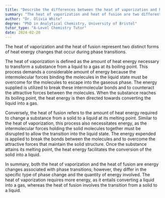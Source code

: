 ```yaml
---
title: "Describe the differences between the heat of vaporization and heat of fusion"
summary: "The heat of vaporization and heat of fusion are two different types of heat energy changes that occur during phase changes."
author: "Dr. Olivia White"
degree: "PhD in Analytical Chemistry, University of Bristol"
tutor_type: "A-Level Chemistry Tutor"
date: 2024-02-20
---
```


The heat of vaporization and the heat of fusion represent two distinct forms of heat energy changes that occur during phase transitions.

The heat of vaporization is defined as the amount of heat energy necessary to transform a substance from a liquid to a gas at its boiling point. This process demands a considerable amount of energy because the intermolecular forces binding the molecules in the liquid state must be overcome for the molecules to escape into the gaseous phase. The energy supplied is utilized to break these intermolecular bonds and to counteract the attractive forces between the molecules. When the substance reaches its boiling point, the heat energy is then directed towards converting the liquid into a gas.

Conversely, the heat of fusion refers to the amount of heat energy required to change a substance from a solid to a liquid at its melting point. Similar to the heat of vaporization, this process also necessitates energy, as the intermolecular forces holding the solid molecules together must be disrupted to allow the transition into the liquid state. The energy expended is applied to break the bonds between the molecules and to overcome the attractive forces that maintain the solid structure. Once the substance attains its melting point, the heat energy facilitates the conversion of the solid into a liquid.

In summary, both the heat of vaporization and the heat of fusion are energy changes associated with phase transitions; however, they differ in the specific type of phase change and the quantity of energy involved. The heat of vaporization requires more energy, as it entails converting a liquid into a gas, whereas the heat of fusion involves the transition from a solid to a liquid.
    